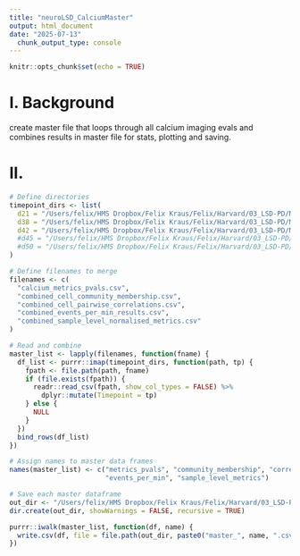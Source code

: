 ```yaml
---
title: "neuroLSD_CalciumMaster"
output: html_document
date: "2025-07-13"
  chunk_output_type: console
---
```


```r
knitr::opts_chunk$set(echo = TRUE)
```


# I. Background
create master file that loops through all calcium imaging evals and combines results in master file for stats, plotting and saving.

# II. 
```r
# Define directories
timepoint_dirs <- list(
  d21 = "/Users/felix/HMS Dropbox/Felix Kraus/Felix/Harvard/03_LSD-PD/Microscopy/20250623_diff138_iN_d21_Ctrl-ASAH1_Flou4/cpsam_d21/nd2_labels/calcium_results",
  d38 = "/Users/felix/HMS Dropbox/Felix Kraus/Felix/Harvard/03_LSD-PD/Microscopy/20250710_diff138_iN_d38_Ctrl-ASAH1_Flou4/cpsam_d38/nd2_labels/calcium_results",
  d42 = "/Users/felix/HMS Dropbox/Felix Kraus/Felix/Harvard/03_LSD-PD/Microscopy/20250714_diff138_iN_d42_Ctrl-ASAH1_Flou4/cpsam_d42/nd2_labels/calcium_results"
  #d45 = "/Users/felix/HMS Dropbox/Felix Kraus/Felix/Harvard/03_LSD-PD/Microscopy/20250714_diff138_iN_d42_Ctrl-ASAH1_Flou4/cpsam_d42/nd2_labels/calcium_results"
  #d50 = "/Users/felix/HMS Dropbox/Felix Kraus/Felix/Harvard/03_LSD-PD/Microscopy/20250714_diff138_iN_d42_Ctrl-ASAH1_Flou4/cpsam_d42/nd2_labels/calcium_results"
)

# Define filenames to merge
filenames <- c(
  "calcium_metrics_pvals.csv",
  "combined_cell_community_membership.csv",
  "combined_cell_pairwise_correlations.csv",
  "combined_events_per_min_results.csv",
  "combined_sample_level_normalised_metrics.csv"
)

# Read and combine
master_list <- lapply(filenames, function(fname) {
  df_list <- purrr::imap(timepoint_dirs, function(path, tp) {
    fpath <- file.path(path, fname)
    if (file.exists(fpath)) {
      readr::read_csv(fpath, show_col_types = FALSE) %>%
        dplyr::mutate(Timepoint = tp)
    } else {
      NULL
    }
  })
  bind_rows(df_list)
})

# Assign names to master data frames
names(master_list) <- c("metrics_pvals", "community_membership", "correlations",
                        "events_per_min", "sample_level_metrics")

# Save each master dataframe
out_dir <- "/Users/felix/HMS Dropbox/Felix Kraus/Felix/Harvard/03_LSD-PD/neuroLSDgit/imaging/Calcium/master_merged_calcium"
dir.create(out_dir, showWarnings = FALSE, recursive = TRUE)

purrr::iwalk(master_list, function(df, name) {
  write.csv(df, file = file.path(out_dir, paste0("master_", name, ".csv")), row.names = FALSE)
})
```

